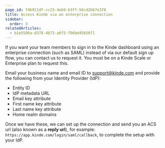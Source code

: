 ```yaml
---
page_id: f4b911df-cc23-4eb9-b3ff-56cd2bb7e378
title: Access Kinde via an enterprise connection
sidebar:
  order: 3
relatedArticles:
  - b1e5506a-d378-4b73-a6f5-f96bd45b56f1
---
```



If you want your team members to sign in to the Kinde dashboard using an enterprise connection (such as SAML) instead of via our default sign up flow, you can contact us to request it. You must be on a Kinde Scale or Enterprise plan to request this.

Email your business name and email ID to support@kinde.com and provide the following from your Identity Provider (IdP):
- Entity ID
- IdP metadata URL
- Email key attribute
- First name key attribute
- Last name key attribute
- Home realm domains

Once we have these, we can set up the connection and send you an ACS url (also known as a **reply url**), for example: `https://app.kinde.com/login/saml/callback`, to complete the setup with your IdP.
